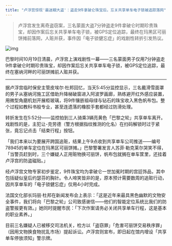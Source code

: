 ```yaml
---
title: "卢浮宫惊现'最迷糊大盗'：盗走9件拿破仑珠宝后，忘关共享单车电子锁被追踪落网"
---
```


>卢浮宫发生离奇盗窃案，三名蒙面大盗7分钟盗走9件拿破仑时期珍贵珠宝，却因作案后忘关共享单车电子锁，被GPS定位追踪，最终在玛黑区可丽饼摊前落网，人赃并获，事件因「电子锁健忘症」的戏剧性转折引发热议。
<!-- truncate -->

![img](./img.png)

<p>巴黎时间10月19日清晨，卢浮宫上演戏剧性一幕——三名蒙面男子仅用7分钟盗走9件拿破仑时期珍贵珠宝，却因作案后忘关共享单车电子锁，被GPS定位追踪，最终在塞纳河畔的可丽饼摊前人赃并获。</p><hr/><p>据卢浮宫临时保安主管皮埃尔·杜邦回忆，当天5:45分监控显示，三名戴滑雪面罩的男子从塞纳河施工区借助升降梯破窗进入阿波罗画廊，熟练避开红外感应装置，用微型角磨机划开展柜玻璃，将9件镶嵌祖母绿与钻石的珠宝收入黑色帆布包。整个过程如教科书般专业，甚至连遗落的橡胶手套都经过防滑处理。</p><p>转折发生在5:52分——监控拍到三人骑乘3辆亮黄色「巴黎之轮」共享单车离开。戏剧性的是，主犯让-克劳德（警方根据指纹推测的化名）在扫码解锁时过于紧张，竟忘记点击「结束行程」按钮。</p><p>「我们本来以为要展开跨国追赃，结果上午9点收到共享单车公司推送——编号78945的单车定位在玛黑区可丽饼摊。」巴黎警署发言人苏菲·勒克莱尔哭笑不得，「当警员赶到时，三个嫌疑人正用赃物换可丽饼，帆布包就搁在单车筐里，还挂着卢浮宫的防盗磁贴。」</p><p>经卢浮宫文物专家初步鉴定，9件珠宝均为拿破仑一世加冕时期的宫廷饰品，其中包括疑似皇后约瑟芬的胸针。令人啼笑皆非的是，原本预计需要数周的追赃行动，因共享单车的「电子锁健忘症」仅用4小时完成。</p><p>法国文化部长玛丽·杜邦在新闻发布会上表示：「这是近年来最具黑色幽默的文物安全事件，我们将向「巴黎之轮」公司致感谢信——他们的智能定位系统比我们的防盗警报更有效。」她同时提醒市民：「下次作案请务必关闭共享单车行程，这是基本的职业素养。」</p><p>目前三名嫌疑人已被移交司法机关，检方以「盗窃罪」「危害可丽饼交易秩序罪」（因用文物换食物扰乱市场）提起诉讼。卢浮宫则宣布，即日起在馆内增设「共享单车停放须知」警示牌。</p>
